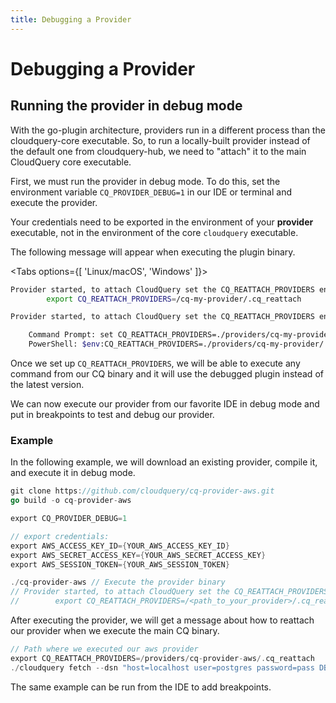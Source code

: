 ```yaml
---
title: Debugging a Provider
---
```




# Debugging a Provider

## Running the provider in debug mode

With the go-plugin architecture, providers run in a different process than the cloudquery-core executable.
So, to run a locally-built provider instead of the default one from cloudquery-hub, we need to "attach" it to the
main CloudQuery core executable.

First, we must run the provider in debug mode. To do this, set the environment variable `CQ_PROVIDER_DEBUG=1` in our IDE or terminal and execute the provider.

<Callout>

Your credentials need to be exported in the environment of your **provider** executable, not in the environment
of the core `cloudquery` executable.

</Callout>

The following message will appear when executing the plugin binary.

<Tabs options={[ 'Linux/macOS', 'Windows' ]}>
  <Tab>

```bash
Provider started, to attach CloudQuery set the CQ_REATTACH_PROVIDERS env var:
        export CQ_REATTACH_PROVIDERS=/cq-my-provider/.cq_reattach
```

  </Tab>
  <Tab>

```bash
Provider started, to attach CloudQuery set the CQ_REATTACH_PROVIDERS env var:

	Command Prompt:	set CQ_REATTACH_PROVIDERS=./providers/cq-my-provider/.cq_reattach
	PowerShell:	$env:CQ_REATTACH_PROVIDERS=./providers/cq-my-provider/.cq_reattach
```

  </Tab>
</Tabs>

Once we set up `CQ_REATTACH_PROVIDERS`, we will be able to execute any command from our CQ binary and it will use the debugged plugin instead of the latest version.

<Callout type="info">

We can now execute our provider from our favorite IDE in debug mode and put in breakpoints to test and debug our provider.

</Callout>

### Example

In the following example, we will download an existing provider, compile it, and execute it in debug mode.

```go
git clone https://github.com/cloudquery/cq-provider-aws.git
go build -o cq-provider-aws

export CQ_PROVIDER_DEBUG=1

// export credentials:
export AWS_ACCESS_KEY_ID={YOUR_AWS_ACCESS_KEY_ID}
export AWS_SECRET_ACCESS_KEY={YOUR_AWS_SECRET_ACCESS_KEY}
export AWS_SESSION_TOKEN={YOUR_AWS_SESSION_TOKEN}

./cq-provider-aws // Execute the provider binary
// Provider started, to attach CloudQuery set the CQ_REATTACH_PROVIDERS env var:
//        export CQ_REATTACH_PROVIDERS=/<path_to_your_provider>/.cq_reattach
```

After executing the provider, we will get a message about how to reattach our provider when we execute the main CQ binary.

```go
// Path where we executed our aws provider
export CQ_REATTACH_PROVIDERS=/providers/cq-provider-aws/.cq_reattach
./cloudquery fetch --dsn "host=localhost user=postgres password=pass DB.name=postgres port=5432"
```

<Callout type="info">

The same example can be run from the IDE to add breakpoints.

</Callout>
